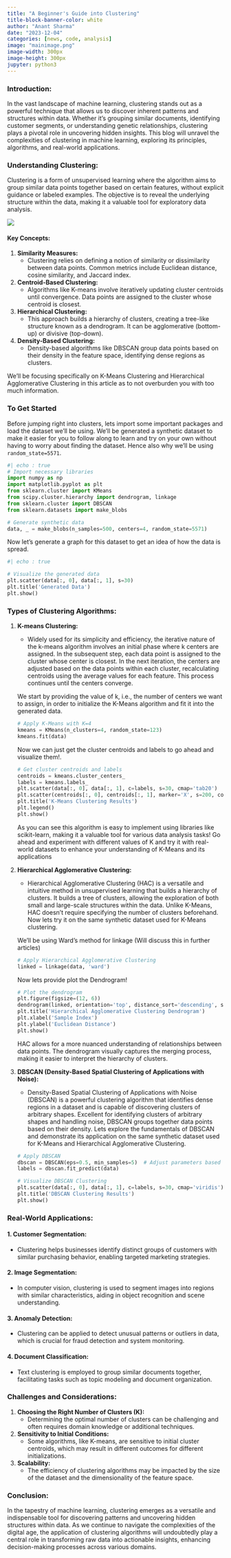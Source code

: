 ```yaml
---
title: "A Beginner's Guide into Clustering"
title-block-banner-color: white
author: "Anant Sharma"
date: "2023-12-04"
categories: [news, code, analysis]
image: "mainimage.png"
image-width: 300px
image-height: 300px
jupyter: python3
---
```

 

### Introduction:

In the vast landscape of machine learning, clustering stands out as a powerful technique that allows us to discover inherent patterns and structures within data. Whether it's grouping similar documents, identifying customer segments, or understanding genetic relationships, clustering plays a pivotal role in uncovering hidden insights. This blog will unravel the complexities of clustering in machine learning, exploring its principles, algorithms, and real-world applications.



### Understanding Clustering:

Clustering is a form of unsupervised learning where the algorithm aims to group similar data points together based on certain features, without explicit guidance or labeled examples. The objective is to reveal the underlying structure within the data, making it a valuable tool for exploratory data analysis.


![](clusterin.png){fig-align="center"}

#### Key Concepts:

1. **Similarity Measures:**
   - Clustering relies on defining a notion of similarity or dissimilarity between data points. Common metrics include Euclidean distance, cosine similarity, and Jaccard index.

2. **Centroid-Based Clustering:**
   - Algorithms like K-means involve iteratively updating cluster centroids until convergence. Data points are assigned to the cluster whose centroid is closest.

3. **Hierarchical Clustering:**
   - This approach builds a hierarchy of clusters, creating a tree-like structure known as a dendrogram. It can be agglomerative (bottom-up) or divisive (top-down).

4. **Density-Based Clustering:**
   - Density-based algorithms like DBSCAN group data points based on their density in the feature space, identifying dense regions as clusters.

We'll be focusing specifically on K-Means Clustering and Hierarchical Agglomerative Clustering in this article as to not overburden you with too much information. 

### To Get Started

Before jumping right into clusters, lets import some important packages and load the dataset we'll be using.
We'll be generated a synthetic dataset to make it easier for you to follow along to learn and try on your own without having to worry about finding the dataset. Hence also why we'll be using `random_state=5571`.

```python
#| echo : true
# Import necessary libraries
import numpy as np
import matplotlib.pyplot as plt
from sklearn.cluster import KMeans
from scipy.cluster.hierarchy import dendrogram, linkage
from sklearn.cluster import DBSCAN
from sklearn.datasets import make_blobs

# Generate synthetic data
data, _ = make_blobs(n_samples=500, centers=4, random_state=5571)

```

Now let's generate a graph for this dataset to get an idea of how the data is spread.

```python
#| echo : true

# Visualize the generated data
plt.scatter(data[:, 0], data[:, 1], s=30)
plt.title('Generated Data')
plt.show()

```

### Types of Clustering Algorithms:

1. **K-means Clustering:**
   - Widely used for its simplicity and efficiency, the iterative nature of the k-means algorithm involves an initial phase where k centers are assigned. In the subsequent step, each data point is assigned to the cluster whose center is closest. In the next iteration, the centers are adjusted based on the data points within each cluster, recalculating centroids using the average values for each feature. This process continues until the centers converge.

   We start by providing the value of k, i.e., the number of centers we want to assign, in order to initialize the K-Means algorithm and fit it into the generated data.
   ```python
   # Apply K-Means with K=4
   kmeans = KMeans(n_clusters=4, random_state=123)
   kmeans.fit(data)
   ```

   Now we can just get the cluster centroids and labels to go ahead and visualize them!.


   ```python
   # Get cluster centroids and labels
   centroids = kmeans.cluster_centers_
   labels = kmeans.labels_
   plt.scatter(data[:, 0], data[:, 1], c=labels, s=30, cmap='tab20')
   plt.scatter(centroids[:, 0], centroids[:, 1], marker='X', s=200, color='red', label='Centroids')
   plt.title('K-Means Clustering Results')
   plt.legend()
   plt.show()
   ```

   As you can see this algorithm is easy to implement using libraries like scikit-learn, making it a valuable tool for various data analysis tasks! Go ahead and experiment with different values of K and try it with real-world datasets to enhance your understanding of K-Means and its applications


2. **Hierarchical Agglomerative Clustering:**
   - Hierarchical Agglomerative Clustering (HAC) is a versatile and intuitive method in unsupervised learning that builds a hierarchy of clusters. It builds a tree of clusters, allowing the exploration of both small and large-scale structures within the data. Unlike K-Means, HAC doesn't require specifying the number of clusters beforehand. Now lets try it on the same synthetic dataset used for K-Means clustering.

   We'll be using Ward's method for linkage (Will discuss this in further articles)
   ```python
   # Apply Hierarchical Agglomerative Clustering
   linked = linkage(data, 'ward') 
   ```
   Now lets provide plot the Dendrogram!
   ```python
   # Plot the dendrogram
   plt.figure(figsize=(12, 6))
   dendrogram(linked, orientation='top', distance_sort='descending', show_leaf_counts=True)
   plt.title('Hierarchical Agglomerative Clustering Dendrogram')
   plt.xlabel('Sample Index')
   plt.ylabel('Euclidean Distance')
   plt.show()
   ```
   HAC allows for a more nuanced understanding of relationships between data points. The dendrogram visually captures the merging process, making it easier to interpret the hierarchy of clusters. 


3. **DBSCAN (Density-Based Spatial Clustering of Applications with Noise):**
   - Density-Based Spatial Clustering of Applications with Noise (DBSCAN) is a powerful clustering algorithm that identifies dense regions in a dataset and is capable of discovering clusters of arbitrary shapes. Excellent for identifying clusters of arbitrary shapes and handling noise, DBSCAN groups together data points based on their density. Lets explore the fundamentals of DBSCAN and demonstrate its application on the same synthetic dataset used for K-Means and Hierarchical Agglomerative Clustering.

   ```python
   # Apply DBSCAN
   dbscan = DBSCAN(eps=0.5, min_samples=5)  # Adjust parameters based on dataset characteristics
   labels = dbscan.fit_predict(data)

   # Visualize DBSCAN Clustering
   plt.scatter(data[:, 0], data[:, 1], c=labels, s=30, cmap='viridis')
   plt.title('DBSCAN Clustering Results')
   plt.show()
   ```

### Real-World Applications:

#### 1. **Customer Segmentation:**
   - Clustering helps businesses identify distinct groups of customers with similar purchasing behavior, enabling targeted marketing strategies.

#### 2. **Image Segmentation:**
   - In computer vision, clustering is used to segment images into regions with similar characteristics, aiding in object recognition and scene understanding.

#### 3. **Anomaly Detection:**
   - Clustering can be applied to detect unusual patterns or outliers in data, which is crucial for fraud detection and system monitoring.

#### 4. **Document Classification:**
   - Text clustering is employed to group similar documents together, facilitating tasks such as topic modeling and document organization.

### Challenges and Considerations:

1. **Choosing the Right Number of Clusters (K):**
   - Determining the optimal number of clusters can be challenging and often requires domain knowledge or additional techniques.

2. **Sensitivity to Initial Conditions:**
   - Some algorithms, like K-means, are sensitive to initial cluster centroids, which may result in different outcomes for different initializations.

3. **Scalability:**
   - The efficiency of clustering algorithms may be impacted by the size of the dataset and the dimensionality of the feature space.

### Conclusion:

In the tapestry of machine learning, clustering emerges as a versatile and indispensable tool for discovering patterns and uncovering hidden structures within data. As we continue to navigate the complexities of the digital age, the application of clustering algorithms will undoubtedly play a central role in transforming raw data into actionable insights, enhancing decision-making processes across various domains.